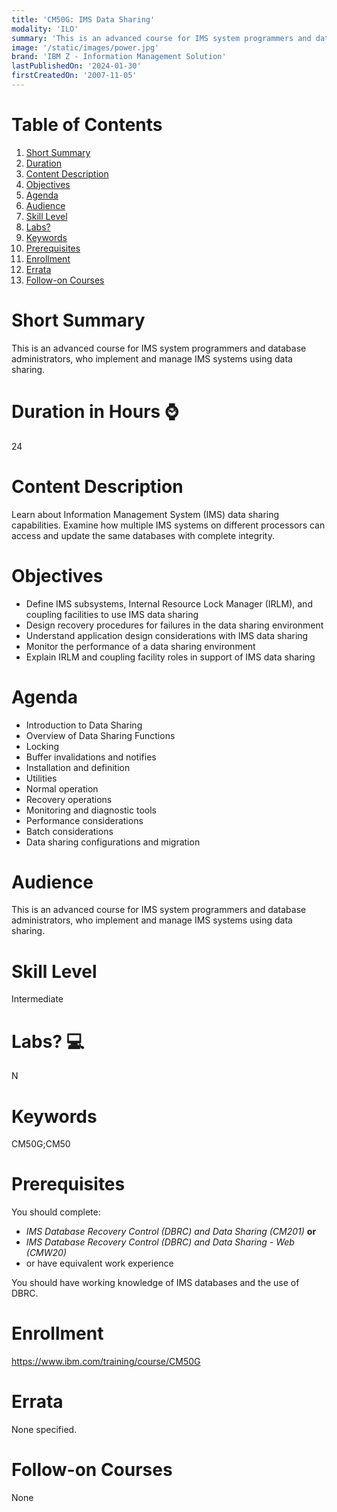 ```yaml
---
title: 'CM50G: IMS Data Sharing'
modality: 'ILO'
summary: 'This is an advanced course for IMS system programmers and database administrators, who implement and manage IMS systems using data sharing.'
image: '/static/images/power.jpg'
brand: 'IBM Z - Information Management Solution'
lastPublishedOn: '2024-01-30'
firstCreatedOn: '2007-11-05'
---
```

# Table of Contents
1.  [Short Summary](#short-summary)
2.  [Duration](#duration-in-hours-)
3.  [Content Description](#content-description)
4.  [Objectives](#objectives)
5.  [Agenda](#agenda)
6.  [Audience](#audience)
7.  [Skill Level](#skill-level)
8.  [Labs?](#labs-)
9.  [Keywords](#keywords)
10. [Prerequisites](#prerequisites)
11. [Enrollment](#enrollment)
12. [Errata](#errata)
13. [Follow-on Courses](#follow-on-courses)

# Short Summary
This is an advanced course for IMS system programmers and database administrators, who implement and manage IMS systems using data sharing.

# Duration in Hours ⌚
24

# Content Description
Learn about Information Management System (IMS) data sharing capabilities. Examine how multiple IMS systems on different processors can access and update the same databases with complete integrity.



# Objectives
* Define IMS subsystems, Internal Resource Lock Manager (IRLM), and coupling facilities to use IMS data sharing
* Design recovery procedures for failures in the data sharing environment
* Understand application design considerations with IMS data sharing
* Monitor the performance of a data sharing environment
* Explain IRLM and coupling facility roles in support of IMS data sharing


# Agenda
* Introduction to Data Sharing
* Overview of Data Sharing Functions
* Locking
* Buffer invalidations and notifies
* Installation and definition
* Utilities
* Normal operation
* Recovery operations
* Monitoring and diagnostic tools
* Performance considerations
* Batch considerations
* Data sharing configurations and migration


# Audience
This is an advanced course for IMS system programmers and database administrators, who implement and manage IMS systems using data sharing.



# Skill Level
Intermediate

# Labs? 💻
N

# Keywords
CM50G;CM50

# Prerequisites
You should complete:


* *IMS Database Recovery Control (DBRC) and Data Sharing (CM201)* **or**
* *IMS Database Recovery Control (DBRC) and Data Sharing - Web (CMW20)*
* or have equivalent work experience


You should have working knowledge of IMS databases and the use of DBRC.



# Enrollment
https://www.ibm.com/training/course/CM50G

# Errata
None specified.

# Follow-on Courses
None

